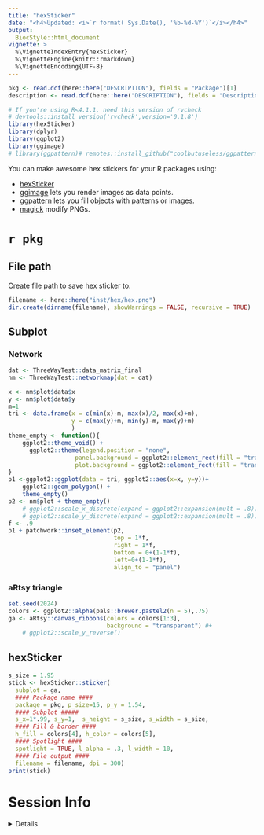 ```yaml
---
title: "hexSticker"
date: "<h4>Updated: <i>`r format( Sys.Date(), '%b-%d-%Y')`</i></h4>"
output:
  BiocStyle::html_document
vignette: >
  %\VignetteIndexEntry{hexSticker}
  %\VignetteEngine{knitr::rmarkdown}
  %\VignetteEncoding{UTF-8}
---
```


```r
pkg <- read.dcf(here::here("DESCRIPTION"), fields = "Package")[1]
description <- read.dcf(here::here("DESCRIPTION"), fields = "Description")[1]

# If you're using R<4.1.1, need this version of rvcheck
# devtools::install_version('rvcheck',version='0.1.8') 
library(hexSticker)
library(dplyr)
library(ggplot2)
library(ggimage)
# library(ggpattern)# remotes::install_github("coolbutuseless/ggpattern")
```

You can make awesome hex stickers for your R packages using:

- [hexSticker](https://github.com/GuangchuangYu/hexSticker)  
- [ggimage](https://github.com/GuangchuangYu/ggimage) 
lets you render images as data points.  
- [ggpattern](https://coolbutuseless.github.io/package/ggpattern/)
lets you fill objects with patterns or images.
- [magick](https://cran.r-project.org/web/packages/magick/vignettes/intro.html) 
modify PNGs.

# `r pkg`

## File path

Create file path to save hex sticker to.

```r
filename <- here::here("inst/hex/hex.png")
dir.create(dirname(filename), showWarnings = FALSE, recursive = TRUE)
```

## Subplot

### Network

```r
dat <- ThreeWayTest::data_matrix_final
nm <- ThreeWayTest::networkmap(dat = dat)
```

```r
x <- nm$plot$data$x
y <- nm$plot$data$y
m=1
tri <- data.frame(x = c(min(x)-m, max(x)/2, max(x)+m),
                  y = c(max(y)+m, min(y)-m, max(y)+m)
                  )
theme_empty <- function(){
    ggplot2::theme_void() +
      ggplot2::theme(legend.position = "none", 
                   panel.background = ggplot2::element_rect(fill = "transparent", colour = "transparent"), 
                   plot.background = ggplot2::element_rect(fill = "transparent",colour = "transparent"))
}
p1 <-ggplot2::ggplot(data = tri, ggplot2::aes(x=x, y=y))+ 
    ggplot2::geom_polygon() +
    theme_empty()
p2 <- nm$plot + theme_empty()
    # ggplot2::scale_x_discrete(expand = ggplot2::expansion(mult = .8)) +
    # ggplot2::scale_y_discrete(expand = ggplot2::expansion(mult = .8))
f <- .9
p1 + patchwork::inset_element(p2, 
                              top = 1*f, 
                              right = 1*f, 
                              bottom = 0+(1-1*f), 
                              left=0+(1-1*f), 
                              align_to = "panel") 
```


### aRtsy triangle

```r
set.seed(2024)
colors <- ggplot2::alpha(pals::brewer.pastel2(n = 5),.75)
ga <- aRtsy::canvas_ribbons(colors = colors[1:3],
                            background = "transparent") #+ 
    # ggplot2::scale_y_reverse()
```



## hexSticker 

```r
s_size = 1.95
stick <- hexSticker::sticker( 
  subplot = ga,
  #### Package name ####
  package = pkg, p_size=15, p_y = 1.54,
  #### Subplot #####
  s_x=1*.99, s_y=1,  s_height = s_size, s_width = s_size,
  #### Fill & border ####
  h_fill = colors[4], h_color = colors[5],
  #### Spotlight ####
  spotlight = TRUE, l_alpha = .3, l_width = 10,
  #### File output ####
  filename = filename, dpi = 300)
print(stick)
```

# Session Info 

<details> 

```r
utils::sessionInfo()
```

</details>  
